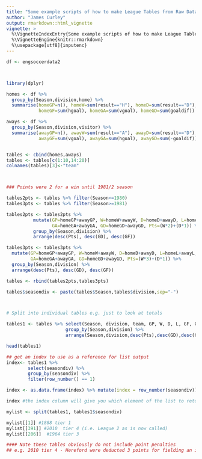 ```yaml
---
title: "Some example scripts of how to make League Tables from Raw Data"
author: "James Curley"
output: rmarkdown::html_vignette
vignette: >
  %\VignetteIndexEntry{Some example scripts of how to make League Tables from Raw Data}
  %\VignetteEngine{knitr::rmarkdown}
  %\usepackage[utf8]{inputenc}
---
```


```r
df <- engsoccerdata2



library(dplyr)

homes <- df %>%
  group_by(Season,division,home) %>%
  summarise(homeGP=n(), homeW=sum(result=="H"), homeD=sum(result=="D"), homeL=sum(result=="A"),
            homeGF=sum(hgoal), homeGA=sum(vgoal), homeGD=sum(goaldif))

aways <- df %>%
  group_by(Season,division,visitor) %>%
  summarise(awayGP=n(), awayW=sum(result=="A"), awayD=sum(result=="D"), awayL=sum(result=="H"),
            awayGF=sum(vgoal), awayGA=sum(hgoal), awayGD=sum(-goaldif)) 


tables <- cbind(homes,aways)
tables <- tables[c(1:10,14:20)]
colnames(tables)[3]<-"team"



### Points were 2 for a win until 1981/2 season

tables2pts <- tables %>% filter(Season<=1980)
tables3pts <- tables %>% filter(Season>=1981)

tables2pts <- tables2pts %>% 
          mutate(GP=homeGP+awayGP, W=homeW+awayW, D=homeD+awayD, L=homeL+awayL, GF=homeGF+awayGF, 
                 GA=homeGA+awayGA, GD=homeGD+awayGD, Pts=(W*2)+(D*1)) %>% 
          group_by(Season,division) %>% 
          arrange(desc(Pts), desc(GD), desc(GF))

tables3pts <- tables3pts %>% 
  mutate(GP=homeGP+awayGP, W=homeW+awayW, D=homeD+awayD, L=homeL+awayL, GF=homeGF+awayGF, 
         GA=homeGA+awayGA, GD=homeGD+awayGD, Pts=(W*3)+(D*1)) %>% 
  group_by(Season,division) %>% 
  arrange(desc(Pts), desc(GD), desc(GF))

tables <- rbind(tables2pts,tables3pts)

tables$seasondiv <- paste(tables$Season,tables$division,sep="-")



# Split into individual tables e.g. just to look at totals

tables1 <- tables %>% select(Season, division, team, GP, W, D, L, GF, GA, GD, Pts, seasondiv) %>%
                      group_by(Season,division) %>%
                      arrange(Season,division,desc(Pts),desc(GD),desc(GF))

head(tables1)

## get an index to use as a reference for list output
index<- tables1 %>% 
        select(seasondiv) %>% 
        group_by(seasondiv) %>% 
        filter(row_number() == 1) 

index <- as.data.frame(index) %>% mutate(index = row_number(seasondiv))

index #the index column will give you which element of the list to return (see below)

mylist <- split(tables1, tables1$seasondiv)

mylist[[1]] #1888 tier 1
mylist[[391]] #2010  tier 4 (i.e. League 2 as is now called)
mylist[[206]]  #1964 tier 3

#### Note these tables obviously do not include point penalties
## e.g. 2010 tier 4 - Hereford were deducted 3 points for fielding an ineligible player.
```
